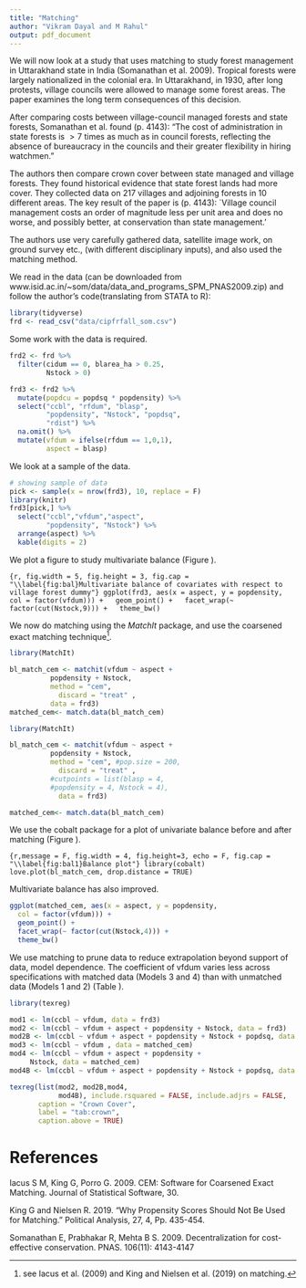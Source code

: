 ```yaml
---
title: "Matching"
author: "Vikram Dayal and M Rahul"
output: pdf_document
---
```


We will now look at a study that uses matching to study forest management in Uttarakhand state in India (Somanathan et al. 2009). Tropical forests were largely nationalized in the colonial era. In Uttarakhand, in 1930, after long protests, village councils were allowed to manage some forest areas. The paper examines the long term consequences of this decision. 

After comparing costs between village-council managed forests and state forests, Somanathan et al. found (p. 4143):
"The cost of administration in state forests is $> 7$ times as much as in council forests, reflecting the absence of bureaucracy in the councils and their greater flexibility in hiring watchmen."

The authors then compare crown cover between state managed and village forests. They found historical evidence that state forest lands had more cover. They collected data on 217 villages and adjoining forests in 10 different areas. The key result of the paper is (p. 4143): `Village council management costs an order of magnitude less per unit area and does no worse, and possibly better, at conservation than state management.'

The authors use very carefully gathered data, satellite image work, on ground survey etc., (with different disciplinary inputs), and also used the matching method. 

We read in the data (can be downloaded from www.isid.ac.in/~som/data/data_and_programs_SPM_PNAS2009.zip) and follow the author's code(translating from STATA to R):

```r

library(tidyverse)
frd <- read_csv("data/cipfrfall_som.csv")
```

Some work with the data is required. 

```r

frd2 <- frd %>%
  filter(cidum == 0, blarea_ha > 0.25, 
         Nstock > 0)

frd3 <- frd2 %>%
  mutate(popdcu = popdsq * popdensity) %>%
  select("ccbl", "rfdum", "blasp",
         "popdensity", "Nstock", "popdsq",
         "rdist") %>%
  na.omit() %>%
  mutate(vfdum = ifelse(rfdum == 1,0,1),
         aspect = blasp)
```

We look at a sample of the data. 

```r
# showing sample of data
pick <- sample(x = nrow(frd3), 10, replace = F)
library(knitr)
frd3[pick,] %>%
  select("ccbl","vfdum","aspect",
         "popdensity", "Nstock") %>%
  arrange(aspect) %>%
  kable(digits = 2)
```

We plot a figure to study multivariate balance (Figure \ref{fig:bal}).

```{r, fig.width = 5, fig.height = 3, fig.cap = "\\label{fig:bal}Multivariate balance of covariates with respect to village forest dummy"}
ggplot(frd3, aes(x = aspect, y = popdensity,
                 col = factor(vfdum))) +
  geom_point() +
  facet_wrap(~ factor(cut(Nstock,9))) +
  theme_bw()
```

We now do matching using the *MatchIt* package, and use the coarsened exact matching technique^[see Iacus et al. (2009) and King and Nielsen et al. (2019) on matching.].

```r
library(MatchIt)

bl_match_cem <- matchit(vfdum ~ aspect + 
          popdensity + Nstock, 
          method = "cem", 
            discard = "treat" , 
          data = frd3)
matched_cem<- match.data(bl_match_cem)
```




```r
library(MatchIt)

bl_match_cem <- matchit(vfdum ~ aspect + 
          popdensity + Nstock, 
          method = "cem", #pop.size = 200,
            discard = "treat" , 
          #cutpoints = list(blasp = 4,
          #popdensity = 4, Nstock = 4),
            data = frd3)

```

```r
matched_cem<- match.data(bl_match_cem)
```

We use the cobalt package for a plot of univariate balance before and after matching (Figure \ref{fig:bal1}). 


```{r,message = F, fig.width = 4, fig.height=3, echo = F, fig.cap = "\\label{fig:bal1}Balance plot"}
library(cobalt)
love.plot(bl_match_cem, drop.distance = TRUE)
```

Multivariate balance has also improved. 

```r
ggplot(matched_cem, aes(x = aspect, y = popdensity,                 
  col = factor(vfdum))) +
  geom_point() +
  facet_wrap(~ factor(cut(Nstock,4))) +
  theme_bw()
```

We use matching to prune data to reduce extrapolation beyond support of data, model dependence. The coefficient of vfdum varies less across specifications with matched data (Models 3 and 4) than with unmatched data (Models 1 and 2) (Table \ref{tab:crown}).

```r
library(texreg)

mod1 <- lm(ccbl ~ vfdum, data = frd3)
mod2 <- lm(ccbl ~ vfdum + aspect + popdensity + Nstock, data = frd3)
mod2B <- lm(ccbl ~ vfdum + aspect + popdensity + Nstock + popdsq, data = frd3)
mod3 <- lm(ccbl ~ vfdum , data = matched_cem)
mod4 <- lm(ccbl ~ vfdum + aspect + popdensity +
     Nstock, data = matched_cem)
mod4B <- lm(ccbl ~ vfdum + aspect + popdensity + Nstock + popdsq, data = matched_cem)

texreg(list(mod2, mod2B,mod4,
            mod4B), include.rsquared = FALSE, include.adjrs = FALSE,
       caption = "Crown Cover",
       label = "tab:crown",
       caption.above = TRUE)
```

# References

Iacus S M, King G, Porro G. 2009. CEM: Software for Coarsened Exact Matching. Journal of Statistical Software, 30.

King  G and Nielsen R. 2019. “Why Propensity Scores Should Not Be Used for Matching.” Political Analysis, 27, 4, Pp. 435-454.

Somanathan E, Prabhakar R, Mehta B S. 2009. Decentralization for cost-effective conservation. PNAS. 106(11): 4143-4147